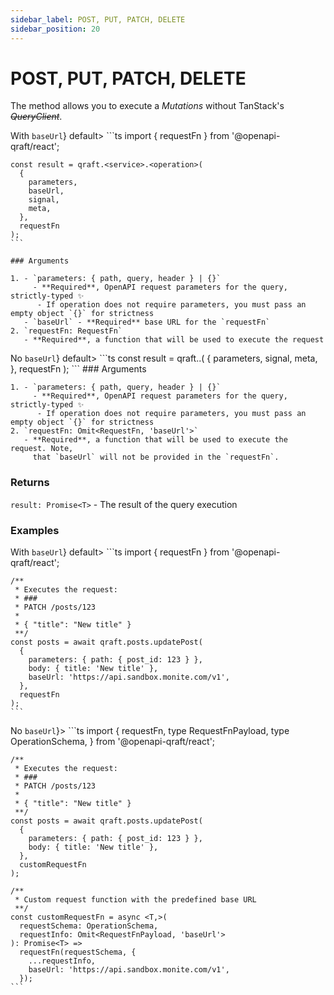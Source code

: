 ```yaml
---
sidebar_label: POST, PUT, PATCH, DELETE
sidebar_position: 20
---
```



# POST, PUT, PATCH, DELETE

The method allows you to execute a _Mutations_ without TanStack's ~~_QueryClient_~~.

<Tabs>
  <TabItem value="with-base-url" label={<span style={{verticalAlign: 'middle'}}>With <code>baseUrl</code></span>} default>
    ```ts
    import { requestFn } from '@openapi-qraft/react';

    const result = qraft.<service>.<operation>(
      {
        parameters,
        baseUrl,
        signal,
        meta,
      },
      requestFn
    );
    ```

    ### Arguments

    1. - `parameters: { path, query, header } | {}`
         - **Required**, OpenAPI request parameters for the query, strictly-typed ✨
          - If operation does not require parameters, you must pass an empty object `{}` for strictness
       - `baseUrl` - **Required** base URL for the `requestFn`
    2. `requestFn: RequestFn`
       - **Required**, a function that will be used to execute the request
  </TabItem>
  <TabItem value="no-base-url" label={<span style={{verticalAlign: 'middle'}}>No <code style={{textDecoration: 'line-through'}}>baseUrl</code></span>} default>
    ```ts
    const result = qraft.<service>.<operation>(
      {
        parameters,
        signal,
        meta,
      },
      requestFn
    );
    ```
    ### Arguments

    1. - `parameters: { path, query, header } | {}`
         - **Required**, OpenAPI request parameters for the query, strictly-typed ✨
          - If operation does not require parameters, you must pass an empty object `{}` for strictness
    2. `requestFn: Omit<RequestFn, 'baseUrl'>`
       - **Required**, a function that will be used to execute the request. Note,
         that `baseUrl` will not be provided in the `requestFn`.
  </TabItem>
</Tabs>

### Returns

`result: Promise<T>` - The result of the query execution

### Examples

<Tabs>
  <TabItem value="with-base-url" label={<span style={{verticalAlign: 'middle'}}>With <code>baseUrl</code></span>} default>
    ```ts
    import { requestFn } from '@openapi-qraft/react';

    /**
     * Executes the request:
     * ###
     * PATCH /posts/123
     *
     * { "title": "New title" }
     **/
    const posts = await qraft.posts.updatePost(
      {
        parameters: { path: { post_id: 123 } },
        body: { title: 'New title' },
        baseUrl: 'https://api.sandbox.monite.com/v1',
      },
      requestFn
    );
    ```
  </TabItem>
  <TabItem value="no-base-url" label={<span style={{verticalAlign: 'middle'}}>No <code style={{textDecoration: 'line-through'}}>baseUrl</code></span>}>
    ```ts
    import {
      requestFn,
      type RequestFnPayload,
      type OperationSchema,
    } from '@openapi-qraft/react';

    /**
     * Executes the request:
     * ###
     * PATCH /posts/123
     *
     * { "title": "New title" }
     **/
    const posts = await qraft.posts.updatePost(
      {
        parameters: { path: { post_id: 123 } },
        body: { title: 'New title' },
      },
      customRequestFn
    );

    /**
     * Custom request function with the predefined base URL
     **/
    const customRequestFn = async <T,>(
      requestSchema: OperationSchema,
      requestInfo: Omit<RequestFnPayload, 'baseUrl'>
    ): Promise<T> =>
      requestFn(requestSchema, {
        ...requestInfo,
        baseUrl: 'https://api.sandbox.monite.com/v1',
      });
    ```
  </TabItem>
</Tabs>

